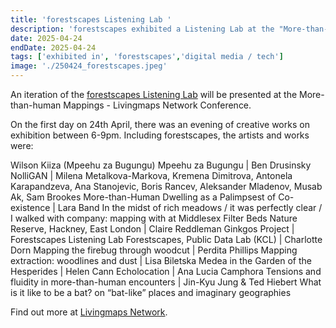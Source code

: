 ```yaml
---
title: 'forestscapes Listening Lab '
description: 'forestscapes exhibited a Listening Lab at the "More-than-human mappings" Livingmaps Network Conference between 24-26th April 2025 at Senate House in London.'
date: 2025-04-24
endDate: 2025-04-24
tags: ['exhibited in', 'forestscapes','digital media / tech']
image: './250424_forestscapes.jpeg'
---
```


An iteration of the [forestscapes Listening Lab](https://publicdatalab.org/projects/forestscapes/) will be presented at the More-than-human Mappings - Livingmaps Network Conference. 

On the first day on 24th April, there was an evening of creative works on exhibition between 6-9pm. Including forestscapes, the artists and works were: 

Wilson Kiiza (Mpeehu za Bugungu) Mpeehu za Bugungu | Ben Drusinsky NolliGAN | Milena Metalkova-Markova, Kremena Dimitrova, Antonela Karapandzeva, Ana Stanojevic, Boris Rancev, Aleksander Mladenov, Musab Ak, Sam Brookes More-than-Human Dwelling as a Palimpsest of Co-existence | Lara Band In the midst of rich meadows / it was perfectly clear / I walked with company: mapping with at Middlesex Filter Beds Nature Reserve, Hackney, East London | Claire Reddleman Ginkgos Project | Forestscapes Listening Lab Forestscapes, Public Data Lab (KCL) | Charlotte Dorn Mapping the firebug through woodcut | Perdita Phillips Mapping extraction: woodlines and dust | Lisa Biletska Medea in the Garden of the Hesperides | Helen Cann Echolocation | Ana Lucia Camphora Tensions and fluidity in more-than-human encounters | Jin-Kyu Jung & Ted Hiebert What is it like to be a bat? on “bat-like” places and imaginary geographies 

Find out more at [Livingmaps Network](https://www.livingmaps.org/forthcoming-events/2025/4/24/more-than-human-mappings-livingmaps-network-conference-24-26th-april-2025). 


